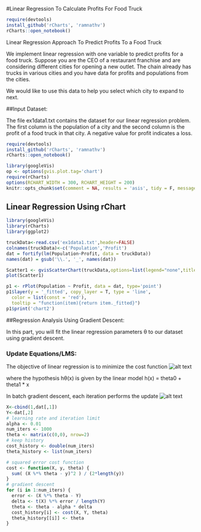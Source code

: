 #Linear Regression To Calculate Profits For Food Truck
```r
require(devtools)
install_github('rCharts', 'ramnathv')
rCharts::open_notebook()
```

Linear Regression Approach To Predict Profits To a Food Truck

We implement linear regression with one variable to predict profits for a food truck. Suppose you are the CEO of a restaurant franchise and are considering different cities for opening a new outlet. The chain already has trucks in various cities and you have data for profits and populations from the cities.

We would like to use this data to help you select which city to expand to next.

##Input Dataset:

The file ex1data1.txt contains the dataset for our linear regression problem. The first column is the population of a city and the second column is the profit of a food truck in that city. A negative value for profit indicates a loss.
```r
require(devtools)
install_github('rCharts', 'ramnathv')
rCharts::open_notebook()
```
```r
library(googleVis)
op <- options(gvis.plot.tag='chart')
require(rCharts)
options(RCHART_WIDTH = 300, RCHART_HEIGHT = 200)
knitr::opts_chunk$set(comment = NA, results = 'asis', tidy = F, message = F)
```
<style>.rChart {width: 100px; height: 100px;}</style>

## Linear Regression Using rChart

```r
library(googleVis)
library(rCharts)
library(ggplot2)
```

```r
truckData<-read.csv('ex1data1.txt',header=FALSE)
colnames(truckData)<-c('Population','Profit')
dat = fortify(lm(Population~Profit, data = truckData))
names(dat) = gsub('\\.', '_', names(dat))
```

```r
Scatter1 <- gvisScatterChart(truckData,options=list(legend="none",title="Food Truck", vAxis="{title:'Profit in $10,000s'}",hAxis="{title:'Population of City in 10,000s'}", width=300, height=300))
plot(Scatter1)
```


```r
p1 <- rPlot(Population ~ Profit, data = dat, type='point')
p1$layer(y = '_fitted', copy_layer = T, type = 'line',
  color = list(const = 'red'),
  tooltip = "function(item){return item._fitted}")
p1$print('chart2')
```


##Regression Analysis Using Gradient Descent:

In this part, you will fit the linear regression parameters θ to our dataset
using gradient descent.

### Update Equations/LMS:

The objective of linear regression is to minimize the cost function
![alt text](http://www.bindichen.co.uk/uploads/cost_function.png "Logo Title Text 1")

where the hypothesis hθ(x) is given by the linear model
h(x) = theta0 + theta1 * x

In batch gradient descent, each iteration performs the update 
![alt text](http://www.bindichen.co.uk/uploads/gradient_descent.png "Logo Title Text 1")



```r
X<-cbind(1,dat[,1])
Y<-dat[,2]
# learning rate and iteration limit
alpha <- 0.01
num_iters <- 1000
theta <- matrix(c(0,0), nrow=2)
# keep history
cost_history <- double(num_iters)
theta_history <- list(num_iters)
```

```r
# squared error cost function
cost <- function(X, y, theta) {
  sum( (X %*% theta - y)^2 ) / (2*length(y))
}
# gradient descent
for (i in 1:num_iters) {
  error <- (X %*% theta - Y)
  delta <- t(X) %*% error / length(Y)
  theta <- theta - alpha * delta
  cost_history[i] <- cost(X, Y, theta)
  theta_history[[i]] <- theta
}

```


